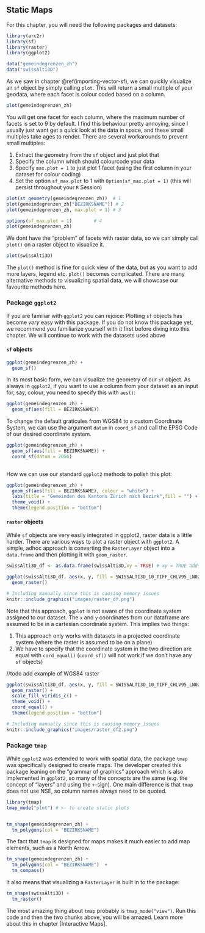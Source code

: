 ## Static Maps {#chapter-staticmaps}

For this chapter, you will need the following packages and datasets:

```r
library(arc2r) 
library(sf)
library(raster)
library(ggplot2)

data("gemeindegrenzen_zh")
data("swissAlti3D")
```



As we saw in chapter \@ref(importing-vector-sf), we can quickly visualize an `sf` object by simply calling `plot`. This will return a small multiple of your geodata, where each facet is colour coded based on a column. 


```r
plot(gemeindegrenzen_zh)
```


You will get one facet for each column, where the maximum number of facets is set to 9 by default. I find this behaviour pretty annoying, since I usually just want get a *quick* look at the data in space, and these small multiples take ages to render. There are several workarounds to prevent small multiples:

1. Extract the geometry from the `sf` object and just plot that
2. Specify the column which should colourcode your data
3. Specify `max.plot = 1` to just plot 1 facet (using the first column in your dataset for colour coding)
4. Set the option `sf_max.plot` to 1 with `Option(sf_max.plot = 1)` (this will persist throughout your `R` Session)

<!--
/ todo: add description how this can be added to the .Renviron / .Rprofile
/  assignees: ratnanil
-->

```r

plot(st_geometry(gemeindegrenzen_zh))  # 1
plot(gemeindegrenzen_zh["BEZIRKSNAME"]) # 2
plot(gemeindegrenzen_zh, max.plot = 1) # 3

options(sf_max.plot = 1)        # 4
plot(gemeindegrenzen_zh)
```


We dont have the "problem" of facets with raster data, so we can simply call `plot()` on a raster object to visualize it.

```r
plot(swissAlti3D)
```

The `plot()` method is fine for quick view of the data, but as you want to add more layers, legend etc. `plot()` becomes complicated. There are many alternative methods to visualizing spatial data, we will showcase our favourite methods here.


### Package `ggplot2`

If you are familiar with `ggplot2` you can rejoice: Plotting `sf` objects has become *very* easy with this package. If you do not know this package yet, we recommend you familiarize yourself with it first before diving into this chapter. We will continue to work with the datasets used above

#### `sf` objects
```r


ggplot(gemeindegrenzen_zh) +
  geom_sf()

```

In its most basic form, we can visualize the geometry of our `sf` object. As always in `ggplot2`, if you want to use a column from your dataset as an input for, say, colour, you need to specify this with `aes()`:

```r
ggplot(gemeindegrenzen_zh) + 
  geom_sf(aes(fill = BEZIRKSNAME))
```


To change the default graticules from WGS84 to a custom Coordinate System, we can use the argument `datum` in `coord_sf` and call the EPSG Code of our desired coordinate system.

<!--
/ todo: add chapter on CRS
/  ArcGIS Users are usually not familiar with ESPG Codes, we should provide an introduction somewhere and reference this here.
-->

```r
ggplot(gemeindegrenzen_zh) + 
  geom_sf(aes(fill = BEZIRKSNAME)) +
  coord_sf(datum = 2056)
  
```

How we can use our standard `ggplot2` methods to polish this plot:

```r
ggplot(gemeindegrenzen_zh) + 
  geom_sf(aes(fill = BEZIRKSNAME), colour = "white") +
  labs(title = "Gemeinden des Kantons Zürich nach Bezirk",fill = "") +
  theme_void() +
  theme(legend.position = "bottom")

```


#### `raster` objects



<!--
/ todo: use a raster object with the same extent as the sf object
-->

While `sf` objects are very easily integrated in ggplot2, raster data is a little harder. There are various ways to plot a raster object with `ggplot2`. A simple, adhoc approach is converting the `RasterLayer` object into a `data.frame` and then plotting it with `geom_raster`. 



```r
swissAlti3D_df <- as.data.frame(swissAlti3D,xy = TRUE) # xy = TRUE adds the x and y coordinates to our dataframe as columns

ggplot(swissAlti3D_df, aes(x, y, fill = SWISSALTI3D_10_TIFF_CHLV95_LN02_2600_1196)) +
  geom_raster()

```


```r
# Including manually since this is causing memory issues
knitr::include_graphics("images/raster_df.png")
```


Note that this approach, `ggplot` is not aware of the coordinate system assigned to our dataset. The `x` and `y` coordinates from our dataframe are assumed to be in a cartesian coordinate system. This implies two things: 

1. This approach only works with datasets in a projected coordinate system (where the raster is assumed to be on a plane)
2. We have to specify that the coordinate system in the two direction are equal with `cord_equal()` (`coord_sf()` will not work if we don't have any `sf` objects)

//todo add example of WGS84 raster

```r

ggplot(swissAlti3D_df, aes(x, y, fill = SWISSALTI3D_10_TIFF_CHLV95_LN02_2600_1196)) +
  geom_raster() +
  scale_fill_viridis_c() +
  theme_void() +
  coord_equal() +
  theme(legend.position = "bottom")

```

```r
# Including manually since this is causing memory issues
knitr::include_graphics("images/raster_df2.png")
```



<!--
/ todo: combine sf and raster
/  add an example of how sf and raster can be layered. This needs an additional dataset.
-->

### Package `tmap`{#static-maps-tmap}

While `ggplot2` was extended to work with spatial data, the package `tmap` was specifically designed to create maps. The developer created this package leaning on the "grammar of graphics" approach which is also implemented in `ggplot2`, so many of the concepts are the same (e.g. the concept of "layers" and using the `+`-sign). One main difference is that `tmap` does not use NSE, so column names always need to be quoted.

```r
library(tmap)
tmap_mode("plot") # <- to create static plots


tm_shape(gemeindegrenzen_zh) + 
  tm_polygons(col = "BEZIRKSNAME") 

```


The fact that `tmap` is designed for maps makes it much easier to add map elements, such as a North Arrow. 

```r
tm_shape(gemeindegrenzen_zh) + 
  tm_polygons(col = "BEZIRKSNAME")  +
  tm_compass()
```


It also means that visualizing a `RasterLayer` is built in to the package:

```r
tm_shape(swissAlti3D) +
  tm_raster()

```

The most amazing thing about `tmap` probably is `tmap_mode("view")`. Run this code and then the two chunks above, you will be amazed. Learn more about this in chapter [Interactive Maps].

